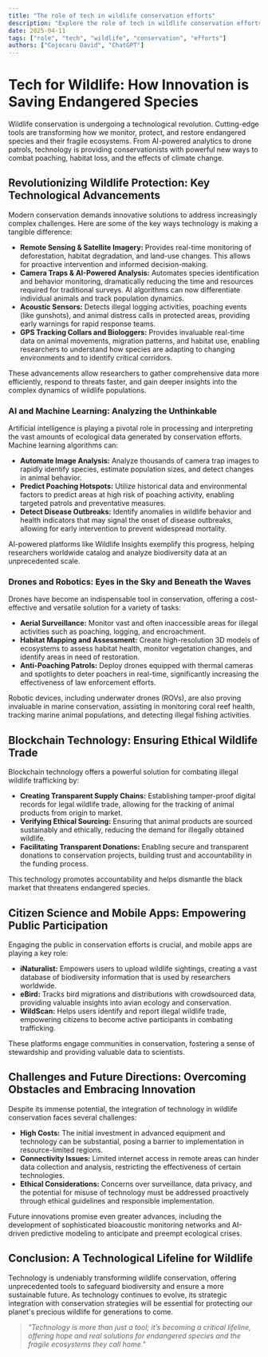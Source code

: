 ```yaml
---
title: "The role of tech in wildlife conservation efforts"
description: "Explore the role of tech in wildlife conservation efforts in this detailed guide, offering insights, strategies, and practical tips to enhance your understanding and application of the topic."
date: 2025-04-11
tags: ["role", "tech", "wildlife", "conservation", "efforts"]
authors: ["Cojocaru David", "ChatGPT"]
---
```


# Tech for Wildlife: How Innovation is Saving Endangered Species

Wildlife conservation is undergoing a technological revolution. Cutting-edge tools are transforming how we monitor, protect, and restore endangered species and their fragile ecosystems. From AI-powered analytics to drone patrols, technology is providing conservationists with powerful new ways to combat poaching, habitat loss, and the effects of climate change.

## Revolutionizing Wildlife Protection: Key Technological Advancements

Modern conservation demands innovative solutions to address increasingly complex challenges. Here are some of the key ways technology is making a tangible difference:

- **Remote Sensing & Satellite Imagery:** Provides real-time monitoring of deforestation, habitat degradation, and land-use changes. This allows for proactive intervention and informed decision-making.
- **Camera Traps & AI-Powered Analysis:** Automates species identification and behavior monitoring, dramatically reducing the time and resources required for traditional surveys. AI algorithms can now differentiate individual animals and track population dynamics.
- **Acoustic Sensors:** Detects illegal logging activities, poaching events (like gunshots), and animal distress calls in protected areas, providing early warnings for rapid response teams.
- **GPS Tracking Collars and Biologgers:** Provides invaluable real-time data on animal movements, migration patterns, and habitat use, enabling researchers to understand how species are adapting to changing environments and to identify critical corridors.

These advancements allow researchers to gather comprehensive data more efficiently, respond to threats faster, and gain deeper insights into the complex dynamics of wildlife populations.

### AI and Machine Learning: Analyzing the Unthinkable

Artificial intelligence is playing a pivotal role in processing and interpreting the vast amounts of ecological data generated by conservation efforts. Machine learning algorithms can:

- **Automate Image Analysis:** Analyze thousands of camera trap images to rapidly identify species, estimate population sizes, and detect changes in animal behavior.
- **Predict Poaching Hotspots:** Utilize historical data and environmental factors to predict areas at high risk of poaching activity, enabling targeted patrols and preventative measures.
- **Detect Disease Outbreaks:** Identify anomalies in wildlife behavior and health indicators that may signal the onset of disease outbreaks, allowing for early intervention to prevent widespread mortality.

AI-powered platforms like Wildlife Insights exemplify this progress, helping researchers worldwide catalog and analyze biodiversity data at an unprecedented scale.

### Drones and Robotics: Eyes in the Sky and Beneath the Waves

Drones have become an indispensable tool in conservation, offering a cost-effective and versatile solution for a variety of tasks:

- **Aerial Surveillance:** Monitor vast and often inaccessible areas for illegal activities such as poaching, logging, and encroachment.
- **Habitat Mapping and Assessment:** Create high-resolution 3D models of ecosystems to assess habitat health, monitor vegetation changes, and identify areas in need of restoration.
- **Anti-Poaching Patrols:** Deploy drones equipped with thermal cameras and spotlights to deter poachers in real-time, significantly increasing the effectiveness of law enforcement efforts.

Robotic devices, including underwater drones (ROVs), are also proving invaluable in marine conservation, assisting in monitoring coral reef health, tracking marine animal populations, and detecting illegal fishing activities.

## Blockchain Technology: Ensuring Ethical Wildlife Trade

Blockchain technology offers a powerful solution for combating illegal wildlife trafficking by:

- **Creating Transparent Supply Chains:** Establishing tamper-proof digital records for legal wildlife trade, allowing for the tracking of animal products from origin to market.
- **Verifying Ethical Sourcing:** Ensuring that animal products are sourced sustainably and ethically, reducing the demand for illegally obtained wildlife.
- **Facilitating Transparent Donations:** Enabling secure and transparent donations to conservation projects, building trust and accountability in the funding process.

This technology promotes accountability and helps dismantle the black market that threatens endangered species.

## Citizen Science and Mobile Apps: Empowering Public Participation

Engaging the public in conservation efforts is crucial, and mobile apps are playing a key role:

- **iNaturalist:** Empowers users to upload wildlife sightings, creating a vast database of biodiversity information that is used by researchers worldwide.
- **eBird:** Tracks bird migrations and distributions with crowdsourced data, providing valuable insights into avian ecology and conservation.
- **WildScan:** Helps users identify and report illegal wildlife trade, empowering citizens to become active participants in combating trafficking.

These platforms engage communities in conservation, fostering a sense of stewardship and providing valuable data to scientists.

## Challenges and Future Directions: Overcoming Obstacles and Embracing Innovation

Despite its immense potential, the integration of technology in wildlife conservation faces several challenges:

- **High Costs:** The initial investment in advanced equipment and technology can be substantial, posing a barrier to implementation in resource-limited regions.
- **Connectivity Issues:** Limited internet access in remote areas can hinder data collection and analysis, restricting the effectiveness of certain technologies.
- **Ethical Considerations:** Concerns over surveillance, data privacy, and the potential for misuse of technology must be addressed proactively through ethical guidelines and responsible implementation.

Future innovations promise even greater advances, including the development of sophisticated bioacoustic monitoring networks and AI-driven predictive modeling to anticipate and preempt ecological crises.

## Conclusion: A Technological Lifeline for Wildlife

Technology is undeniably transforming wildlife conservation, offering unprecedented tools to safeguard biodiversity and ensure a more sustainable future. As technology continues to evolve, its strategic integration with conservation strategies will be essential for protecting our planet's precious wildlife for generations to come.

> _"Technology is more than just a tool; it’s becoming a critical lifeline, offering hope and real solutions for endangered species and the fragile ecosystems they call home."_
